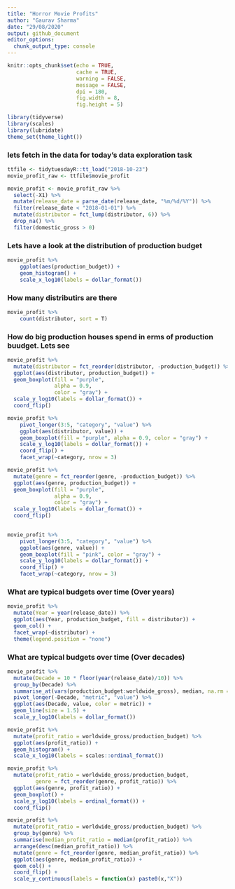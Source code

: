 ```yaml
---
title: "Horror Movie Profits"
author: "Gaurav Sharma"
date: "29/08/2020"
output: github_document
editor_options: 
  chunk_output_type: console
---
```


```r
knitr::opts_chunk$set(echo = TRUE,
                      cache = TRUE,
                      warning = FALSE,
                      message = FALSE,
                      dpi = 180,
                      fig.width = 8,
                      fig.height = 5)

library(tidyverse)
library(scales)
library(lubridate)
theme_set(theme_light())
```

### lets fetch in the data for today's data exploration task
```r
ttfile <- tidytuesdayR::tt_load("2018-10-23")
movie_profit_raw <- ttfile$movie_profit

movie_profit <- movie_profit_raw %>%
  select(-X1) %>%
  mutate(release_date = parse_date(release_date, "%m/%d/%Y")) %>%
  filter(release_date < "2018-01-01") %>%
  mutate(distributor = fct_lump(distributor, 6)) %>%
  drop_na() %>% 
  filter(domestic_gross > 0)
```

### Lets have a look at the distribution of production budget
```r
movie_profit %>% 
    ggplot(aes(production_budget)) +
    geom_histogram() +
    scale_x_log10(labels = dollar_format())

```

### How many distributirs are there
```r
movie_profit %>% 
    count(distributor, sort = T)
```

### How do big production houses spend in erms of production buudget. Lets see
```r
movie_profit %>%
  mutate(distributor = fct_reorder(distributor, -production_budget)) %>% 
  ggplot(aes(distributor, production_budget)) +
  geom_boxplot(fill = "purple",
               alpha = 0.9,
               color = "gray") +
  scale_y_log10(labels = dollar_format()) +
  coord_flip()

```

```r
movie_profit %>% 
    pivot_longer(3:5, "category", "value") %>% 
    ggplot(aes(distributor, value)) +
    geom_boxplot(fill = "purple", alpha = 0.9, color = "gray") +
    scale_y_log10(labels = dollar_format()) +
    coord_flip() +
    facet_wrap(~category, nrow = 3)

```

```r
movie_profit %>%
  mutate(genre = fct_reorder(genre, -production_budget)) %>% 
  ggplot(aes(genre, production_budget)) +
  geom_boxplot(fill = "purple",
               alpha = 0.9,
               color = "gray") +
  scale_y_log10(labels = dollar_format()) +
  coord_flip()
  
```

```r
movie_profit %>% 
    pivot_longer(3:5, "category", "value") %>% 
    ggplot(aes(genre, value)) +
    geom_boxplot(fill = "pink", color = "gray") +
    scale_y_log10(labels = dollar_format()) +
    coord_flip() +
    facet_wrap(~category, nrow = 3)
```

### What are typical budgets over time (Over years)
```r
movie_profit %>% 
  mutate(Year = year(release_date)) %>% 
  ggplot(aes(Year, production_budget, fill = distributor)) +
  geom_col() +
  facet_wrap(~distributor) +
  theme(legend.position = "none")
```

### What are typical budgets over time (Over decades)
```r
movie_profit %>% 
  mutate(Decade = 10 * floor(year(release_date)/10)) %>% 
  group_by(Decade) %>% 
  summarise_at(vars(production_budget:worldwide_gross), median, na.rm = T) %>% 
  pivot_longer(-Decade, "metric", "value") %>% 
  ggplot(aes(Decade, value, color = metric)) +
  geom_line(size = 1.5) +
  scale_y_log10(labels = dollar_format())
```

```r
movie_profit %>% 
  mutate(profit_ratio = worldwide_gross/production_budget) %>% 
  ggplot(aes(profit_ratio)) +
  geom_histogram() +
  scale_x_log10(labels = scales::ordinal_format())
```

```r
movie_profit %>% 
  mutate(profit_ratio = worldwide_gross/production_budget,
         genre = fct_reorder(genre, profit_ratio)) %>% 
  ggplot(aes(genre, profit_ratio)) +
  geom_boxplot() +
  scale_y_log10(labels = ordinal_format()) +
  coord_flip()

```

```r
movie_profit %>% 
  mutate(profit_ratio = worldwide_gross/production_budget) %>% 
  group_by(genre) %>% 
  summarise(median_profit_ratio = median(profit_ratio)) %>% 
  arrange(desc(median_profit_ratio)) %>% 
  mutate(genre = fct_reorder(genre, median_profit_ratio)) %>% 
  ggplot(aes(genre, median_profit_ratio)) +
  geom_col() +
  coord_flip() +
  scale_y_continuous(labels = function(x) paste0(x,"X"))

```

```r

```

